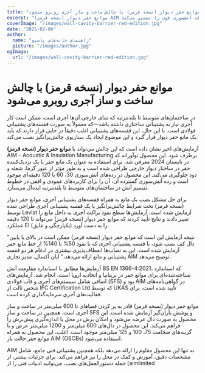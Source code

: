 ```yaml
---
title: "موانع حفر دیوار (نسخه قرمز) با چالش ساخت و ساز آجری روبرو می‌شود"
excerpt: "موانع حفر دیوار (نسخه قرمز) AIM با ادغام با قفسه‌های پشتیبانی آجری، چالش‌های نصب را برطرف کرده و حفاظت آتش‌سوزی قوی را تضمین می‌کند."
coverImage: "/images/wall-cavity-barrier-red-edition.jpg"
date: "2025-02-06"
author:
  name: "راهنمای خانه‌های پاسیو"
  picture: "/images/author.jpg"
ogImage:
  url: "/images/wall-cavity-barrier-red-edition.jpg"
---
```


# موانع حفر دیوار (نسخه قرمز) با چالش ساخت و ساز آجری روبرو می‌شود

در ساختمان‌های متوسط تا بلندمرتبه که نمای خارجی آن‌ها آجری است، ممکن است کار آجری نیاز به پشتیبانی ساختاری داشته باشد—که معمولاً به صورت قفسه‌های پشتیبانی فولادی است. با این حال، این قفسه‌های پشتیبانی اغلب دقیقاً در جایی قرار دارند که باید یک مانع حفر دیوار قرار گیرد و این موضوع ایجاد یک سناریوی چالش‌برانگیز نصب می‌کند.

آزمایش‌های اخیر نشان داده است که این چالش می‌تواند با **موانع حفر دیوار (نسخه قرمز)** AIM – Acoustic & Insulation Manufacturing برطرف شود. این محصول نوآورانه که در تابستان 2024 معرفی شد، برای استفاده به عنوان یک مانع حفر یا یک نزدیک‌کننده حفر در ساختار دیوار خارجی طراحی شده است و به طور مؤثر از عبور گرما، شعله و دود جلوگیری می‌کند. این محصول در رده‌های آتش‌سوزی 30، 60 یا 120 دقیقه‌ای موجود است و رده آتش‌سوزی گسترده آن، آن را برای کاربردهای عمودی و افقی در خطوط تقسیم آتش در ساختمان‌های متوسط تا بلندمرتبه ایده‌آل می‌سازد.

برای حل مشکل نصب یک مانع به همراه قفسه‌های پشتیبانی آجری، موانع حفر دیوار (نسخه قرمز) تحت شرایط چالش‌برانگیز با یک قفسه پشتیبانی آجری طراحی شده توسط Leviat آزمایش شده است. آزمایش‌ها سطح نفوذ براکت آجری به داخل مانع را تغییر دادند و نتایج تأیید کردند که موانع حفر دیوار (نسخه قرمز) می‌تواند تا 120 دقیقه عملکرد EI (یکپارچگی و عایق) را به دست آورد.

"نتیجه آزمایش این است که موانع حفر دیوار (نسخه قرمز) ممکن است در بالای یا پایین دال کف نصب شود، با قفسه پشتیبانی آجری که با نفوذ 50% تا 140% از خط مانع حفر آزمایش شده است. این به نصاب‌ها انعطاف‌پذیری بیشتری در ادغام هر دو قفسه پشتیبانی و مانع ارائه می‌دهد،" ایان اکسال، مدیر تجاری AIM توضیح می‌دهد.

آزمایش‌ها مطابق با استاندارد مقاومت آتش BS EN 1366-4:2021، که استاندارد شناخته‌شده‌ای برای موانع حفر در بریتانیا و اتحادیه اروپا است، انجام شد. آزمایش‌های اضافی شامل سیستم‌های آجری و قاب فولادی (SFS) بود و AIM در گواهی‌نامه‌های شخص ثالث از IFC Certification Ltd که توسط UKAS تأیید شده است، برای فعالیت‌های آجری سرمایه‌گذاری کرده است.

موانع حفر دیوار (نسخه قرمز) قادر به پر کردن فضاهای تا 600 میلی‌متر در ساخت و ساز آجری است. همچنین در ساخت و ساز SFS و پوشش باران‌گیر آزمایش شده است. این محصول به صورت دال عرضه می‌شود و امکان برش در محل یا اندازه‌گیری پیش‌برش را فراهم می‌کند. این محصول در دال‌های 600 میلی‌متر و 1200 میلی‌متر عرض و با گزینه‌های ضخامت 75، 100 و 125 میلی‌متر موجود است. اغلب، این محصول به همراه موانع حفر حالت باز AIM (OSCBs) استفاده می‌شود.

AIM نه تنها این محصول مقاوم را ارائه می‌دهد بلکه همچنین پشتیبانی فنی جامع، شامل مشخصات دقیق، آموزش و کمک در محل را نیز فراهم می‌کند. برای جزئیات بیشتر، از جمله دستورالعمل‌های نصب، می‌توانید ادبیات فنی را از [aimlimited